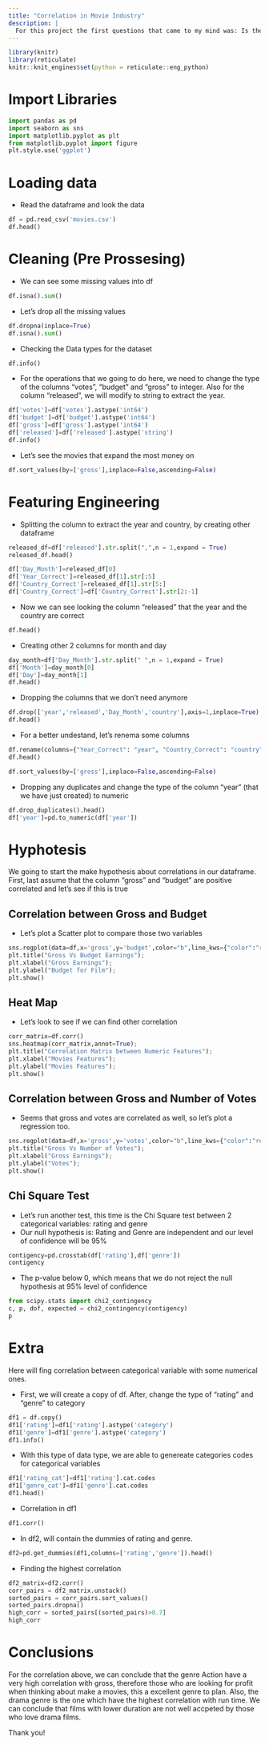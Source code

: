 ---
title: "Correlation in Movie Industry"
description: |
  For this project the first questions that came to my mind was: Is the movie industry dying? Is Netflix the new entertainment king? And the best way to answer those is analyzing that dataset of four decades using Pandas, Matpoltlib and Seaborn to also understand more factors that intervene in this industry, like actors, genres, user ratings and more.
---

```{r setup, include=FALSE}  
library(knitr)  
library(reticulate)  
knitr::knit_engines$set(python = reticulate::eng_python)  
```

# Import Libraries 

```{python}
import pandas as pd 
import seaborn as sns
import matplotlib.pyplot as plt
from matplotlib.pyplot import figure
plt.style.use('ggplot')
```


# Loading data 

- Read the dataframe and look the data

```{python}
df = pd.read_csv('movies.csv')
df.head()
```

# Cleaning (Pre Prossesing) 

- We can see some missing values into df

```{python}
df.isna().sum()
```

- Let's drop all the missing values 

```{python}
df.dropna(inplace=True)
df.isna().sum()
```

- Checking the Data types for the dataset

```{python}
df.info()
```

- For the operations that we going to do here, we need to change the type of the columns "votes", "budget" and "gross" to integer. Also for the column "released", we will modify to string to extract the year.

```{python}
df['votes']=df['votes'].astype('int64')
df['budget']=df['budget'].astype('int64')
df['gross']=df['gross'].astype('int64')
df['released']=df['released'].astype('string')
df.info()
```

- Let's see the movies that expand the most money on

```{python}
df.sort_values(by=['gross'],inplace=False,ascending=False)
```


# Featuring Engineering

- Splitting the column to extract the year and country, by creating other dataframe

```{python}
released_df=df['released'].str.split(",",n = 1,expand = True) 
released_df.head()
```

```{python}
df['Day_Month']=released_df[0]
df['Year_Correct']=released_df[1].str[:5]
df['Country_Correct']=released_df[1].str[5:]
df['Country_Correct']=df['Country_Correct'].str[2:-1]
```

- Now we can see looking the column "released" that the year and the country are correct

```{python}
df.head()
```

- Creating other 2 columns for month and day


```{python}
day_month=df['Day_Month'].str.split(" ",n = 1,expand = True) 
df['Month']=day_month[0]
df['Day']=day_month[1]
df.head()
```

- Dropping the columns that we don't need anymore

```{python}
df.drop(['year','released','Day_Month','country'],axis=1,inplace=True)
df.head()
```

- For a better undestand, let's renema some columns

```{python}
df.rename(columns={"Year_Correct": "year", "Country_Correct": "country",'Month':'month','Day':'day'},inplace=True)
df.head()
```


```{python}
df.sort_values(by=['gross'],inplace=False,ascending=False)
```

- Dropping any duplicates and change the type of the column "year" (that we have just created) to numeric

```{python}
df.drop_duplicates().head()
df['year']=pd.to_numeric(df['year'])
```

# Hyphotesis 

We going to start the make hypothesis about correlations in our dataframe. First, last assume that the column "gross" and "budget" are positive correlated and let's see if this is true 

## Correlation between Gross and Budget

- Let's plot a Scatter plot to compare those two variables

```{python}
sns.regplot(data=df,x='gross',y='budget',color="b",line_kws={"color":"red"});
plt.title("Gross Vs Budget Earnings");
plt.xlabel("Gross Earnings");
plt.ylabel("Budget for Film");
plt.show()
```

## Heat Map

- Let's look to see if we can find other correlation

```{python plot}
corr_matrix=df.corr()
sns.heatmap(corr_matrix,annot=True);
plt.title("Correlation Matrix between Numeric Features");
plt.xlabel("Movies Features");
plt.ylabel("Movies Features");
plt.show()
```

## Correlation between Gross and Number of Votes

- Seems that gross and votes are correlated as well, so let's plot a regression too.

```{python}
sns.regplot(data=df,x='gross',y='votes',color="b",line_kws={"color":"red"});
plt.title("Gross Vs Number of Votes");
plt.xlabel("Gross Earnings");
plt.ylabel("Votes");
plt.show()
```

## Chi Square Test

- Let's run another test, this time is the Chi Square test between 2 categorical variables: rating and genre 
- Our null hypothesis is: Rating and Genre are independent and our level of confidence will be 95%

```{python}
contigency=pd.crosstab(df['rating'],df['genre'])
contigency
```

- The p-value below 0, which means that we do not reject the null hypothesis at 95% level of confidence

```{python}
from scipy.stats import chi2_contingency
c, p, dof, expected = chi2_contingency(contigency)
p
```

# Extra 

Here will fing correlation between categorical variable with some numerical ones.

- First, we will create a copy of df. After, change the type of "rating" and "genre" to category 

```{python}
df1 = df.copy()
df1['rating']=df1['rating'].astype('category')
df1['genre']=df1['genre'].astype('category')
df1.info()
```

- With this type of data type, we are able to genereate categories codes for categorical variables

```{python}
df1['rating_cat']=df1['rating'].cat.codes
df1['genre_cat']=df1['genre'].cat.codes
df1.head()
```

- Correlation in df1

```{python}
df1.corr()
```

- In df2, will contain the dummies of rating and genre.

```{python}
df2=pd.get_dummies(df1,columns=['rating','genre']).head()
```

- Finding the highest correlation

```{python}
df2_matrix=df2.corr()
corr_pairs = df2_matrix.unstack()
sorted_pairs = corr_pairs.sort_values()
sorted_pairs.dropna()
high_corr = sorted_pairs[(sorted_pairs)>0.7]
high_corr
```

# Conclusions

For the correlation above, we can conclude that the genre Action have a very high correlation with gross, therefore those who are looking for profit when thinking about make a movies, this a excellent genre to plan. 
Also, the drama genre is the one which have the highest correlation with run time. We can conclude that films with lower duration are not well accpeted by those who love drama films. 

Thank you! 


